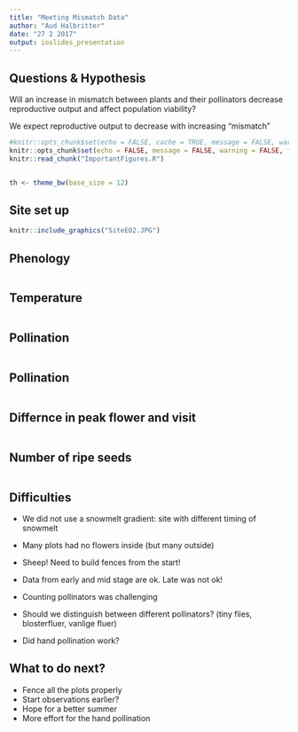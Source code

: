 ```yaml
---
title: "Meeting Mismatch Data"
author: "Aud Halbritter"
date: "27 2 2017"
output: ioslides_presentation
---
```


## Questions & Hypothesis

Will an increase in mismatch between plants and their pollinators decrease reproductive output and affect population viability?

We expect reproductive output to decrease with increasing “mismatch”


```r
#knitr::opts_chunk$set(echo = FALSE, cache = TRUE, message = FALSE, warning = FALSE, fig.height = 6, fig.width = 8)
knitr::opts_chunk$set(echo = FALSE, message = FALSE, warning = FALSE, fig.height = 5.5, fig.width = 8)
knitr::read_chunk("ImportantFigures.R")

```

```r



```

```r
th <- theme_bw(base_size = 12)

```

## Site set up
```r
knitr::include_graphics("SiteE02.JPG")

```



## Phenology
```r

```

## Temperature
```r

```


## Pollination
```r

```

## Pollination
```r

```


## Differnce in peak flower and visit
```r

```


## Number of ripe seeds
```r

```



## Difficulties


- We did not use a snowmelt gradient: site with different timing of snowmelt
- Many plots had no flowers inside (but many outside)
- Sheep! Need to build fences from the start!
- Data from early and mid stage are ok. Late was not ok!

- Counting pollinators was challenging
- Should we distinguish between different pollinators? (tiny flies, blosterfluer, vanlige fluer)


- Did hand pollination work?


## What to do next?
- Fence all the plots properly
- Start observations earlier?
- Hope for a better summer
- More effort for the hand pollination


